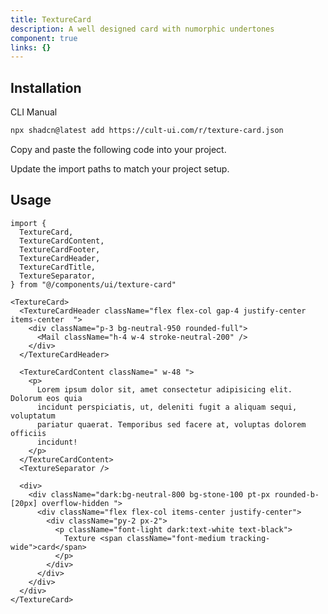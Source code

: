 ```yaml
---
title: TextureCard
description: A well designed card with numorphic undertones
component: true
links: {}
---
```


<ComponentPreview
  name="texture-card-demo"
  className="[&_.preview>[data-orientation=vertical]]:sm:max-w-[70%]"
  description="All variations"
/>

## Installation

<CodeTabs>

<TabsList>
  <TabsTrigger value="cli">CLI</TabsTrigger>
  <TabsTrigger value="manual">Manual</TabsTrigger>
</TabsList>

<TabsContent value="cli">

```bash
npx shadcn@latest add https://cult-ui.com/r/texture-card.json
```

</TabsContent>

<TabsContent value="manual">

<Steps>

<Step>Copy and paste the following code into your project.</Step>

<ComponentSource name="texture-card" />

<Step>Update the import paths to match your project setup.</Step>

</Steps>

</TabsContent>

</CodeTabs>

## Usage

```tsx
import {
  TextureCard,
  TextureCardContent,
  TextureCardFooter,
  TextureCardHeader,
  TextureCardTitle,
  TextureSeparator,
} from "@/components/ui/texture-card"
```

```tsx
<TextureCard>
  <TextureCardHeader className="flex flex-col gap-4 justify-center items-center  ">
    <div className="p-3 bg-neutral-950 rounded-full">
      <Mail className="h-4 w-4 stroke-neutral-200" />
    </div>
  </TextureCardHeader>

  <TextureCardContent className=" w-48 ">
    <p>
      Lorem ipsum dolor sit, amet consectetur adipisicing elit. Dolorum eos quia
      incidunt perspiciatis, ut, deleniti fugit a aliquam sequi, voluptatum
      pariatur quaerat. Temporibus sed facere at, voluptas dolorem officiis
      incidunt!
    </p>
  </TextureCardContent>
  <TextureSeparator />

  <div>
    <div className="dark:bg-neutral-800 bg-stone-100 pt-px rounded-b-[20px] overflow-hidden ">
      <div className="flex flex-col items-center justify-center">
        <div className="py-2 px-2">
          <p className="font-light dark:text-white text-black">
            Texture <span className="font-medium tracking-wide">card</span>
          </p>
        </div>
      </div>
    </div>
  </div>
</TextureCard>
```
